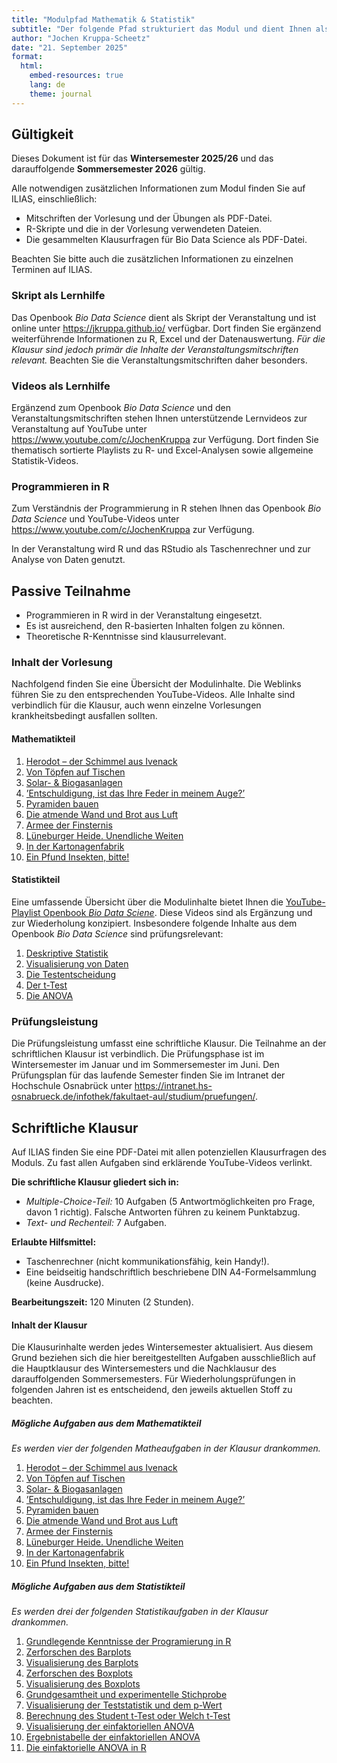 ```yaml
---
title: "Modulpfad Mathematik & Statistik"
subtitle: "Der folgende Pfad strukturiert das Modul und dient Ihnen als Leitfaden zur besseren Orientierung."
author: "Jochen Kruppa-Scheetz"
date: "21. September 2025"
format:
  html:
    embed-resources: true
    lang: de
    theme: journal
---
```


::: {.callout-note icon="false"}
## Gültigkeit 

Dieses Dokument ist für das **Wintersemester 2025/26** und das darauffolgende **Sommersemester 2026** gültig.
:::

Alle notwendigen zusätzlichen Informationen zum Modul finden Sie auf ILIAS, einschließlich:

-   Mitschriften der Vorlesung und der Übungen als PDF-Datei.
-   R-Skripte und die in der Vorlesung verwendeten Dateien.
-   Die gesammelten Klausurfragen für Bio Data Science als PDF-Datei.

Beachten Sie bitte auch die zusätzlichen Informationen zu einzelnen Terminen auf ILIAS. 

### Skript als Lernhilfe

Das Openbook *Bio Data Science* dient als Skript der Veranstaltung und ist online unter <https://jkruppa.github.io/> verfügbar. Dort finden Sie ergänzend weiterführende Informationen zu R, Excel und der Datenauswertung. *Für die Klausur sind jedoch primär die Inhalte der Veranstaltungsmitschriften relevant.* Beachten Sie die Veranstaltungsmitschriften daher besonders.

### Videos als Lernhilfe

Ergänzend zum Openbook *Bio Data Science* und den Veranstaltungsmitschriften stehen Ihnen unterstützende Lernvideos zur Veranstaltung auf YouTube unter <https://www.youtube.com/c/JochenKruppa> zur Verfügung. Dort finden Sie thematisch sortierte Playlists zu R- und Excel-Analysen sowie allgemeine Statistik-Videos.

### Programmieren in R

Zum Verständnis der Programmierung in R stehen Ihnen das Openbook *Bio Data Science* und YouTube-Videos unter <https://www.youtube.com/c/JochenKruppa> zur Verfügung.

In der Veranstaltung wird R und das RStudio als Taschenrechner und zur Analyse von Daten genutzt.

::: {.callout-note icon="false"}
## Passive Teilnahme

- Programmieren in R wird in der Veranstaltung eingesetzt.
- Es ist ausreichend, den R-basierten Inhalten folgen zu können.
- Theoretische R-Kenntnisse sind klausurrelevant.
:::

### Inhalt der Vorlesung

Nachfolgend finden Sie eine Übersicht der Modulinhalte. Die Weblinks führen Sie zu den entsprechenden YouTube-Videos. Alle Inhalte sind verbindlich für die Klausur, auch wenn einzelne Vorlesungen krankheitsbedingt ausfallen sollten.

#### Mathematikteil

1) [Herodot – der Schimmel aus Ivenack](https://youtu.be/Fu8kN0Uj13Y) 
2) [Von Töpfen auf Tischen](https://youtu.be/57B-yYoFSk0) 
3) [Solar- & Biogasanlagen](https://youtu.be/aBxLkdF-c4M)
4) [’Entschuldigung, ist das Ihre Feder in meinem Auge?’](https://youtu.be/n451XnhtSh4) 
5) [Pyramiden bauen](https://youtu.be/tDgr6fpkkYA) 
6) [Die atmende Wand und Brot aus Luft](https://youtu.be/4-dSaPMhK9s) 
7) [Armee der Finsternis](https://youtu.be/Bbu6n8MXxQk) 
8) [Lüneburger Heide. Unendliche Weiten](https://youtu.be/fiWGgCX-cE4)
9) [In der Kartonagenfabrik](https://youtu.be/RuzMjwvwT-4) 
10) [Ein Pfund Insekten, bitte!](https://youtu.be/OhyuH6hzEhY)

#### Statistikteil

Eine umfassende Übersicht über die Modulinhalte bietet Ihnen die [YouTube-Playlist Openbook *Bio Data Sciene*](https://www.youtube.com/watch?v=2stKP2iLGYY&list=PLe51bCp9JvEHAD63zTDE_jS3HNYuG6BrB). Diese Videos sind als Ergänzung und zur Wiederholung konzipiert. Insbesondere folgende Inhalte aus dem Openbook *Bio Data Science* sind prüfungsrelevant:

1) [Deskriptive Statistik](https://jkruppa.github.io/eda-descriptive.html)
2) [Visualisierung von Daten](https://jkruppa.github.io/eda-ggplot.html)
3) [Die Testentscheidung](https://jkruppa.github.io/stat-tests-basic.html)
4) [Der t-Test](https://jkruppa.github.io/stat-tests-ttest.html)
5) [Die ANOVA](https://jkruppa.github.io/stat-tests-anova2.html)

### Prüfungsleistung

Die Prüfungsleistung umfasst eine schriftliche Klausur. Die Teilnahme an der schriftlichen Klausur ist verbindlich. Die Prüfungsphase ist im Wintersemester im Januar und im Sommersemester im Juni. Den Prüfungsplan für das laufende Semester finden Sie im Intranet der Hochschule Osnabrück unter <https://intranet.hs-osnabrueck.de/infothek/fakultaet-aul/studium/pruefungen/>. 

::: {.callout-note icon="false"}
## Schriftliche Klausur

Auf ILIAS finden Sie eine PDF-Datei mit allen potenziellen Klausurfragen des Moduls. Zu fast allen Aufgaben sind erklärende YouTube-Videos verlinkt. 

**Die schriftliche Klausur gliedert sich in:**

-   *Multiple-Choice-Teil:* 10 Aufgaben (5 Antwortmöglichkeiten pro Frage, davon 1 richtig). Falsche Antworten führen zu keinem Punktabzug.
-   *Text- und Rechenteil:* 7 Aufgaben. 

**Erlaubte Hilfsmittel:**

-   Taschenrechner (nicht kommunikationsfähig, kein Handy!).
-   Eine beidseitig handschriftlich beschriebene DIN A4-Formelsammlung (keine Ausdrucke).

**Bearbeitungszeit:** 120 Minuten (2 Stunden).

:::

#### Inhalt der Klausur

Die Klausurinhalte werden jedes Wintersemester aktualisiert. Aus diesem Grund beziehen sich die hier bereitgestellten Aufgaben ausschließlich auf die Hauptklausur des Wintersemesters und die Nachklausur des darauffolgenden Sommersemesters. Für Wiederholungsprüfungen in folgenden Jahren ist es entscheidend, den jeweils aktuellen Stoff zu beachten.

##### Mögliche Aufgaben aus dem Mathematikteil

*Es werden vier der folgenden Matheaufgaben in der Klausur drankommen.*

1) [Herodot – der Schimmel aus Ivenack](https://youtu.be/Fu8kN0Uj13Y) 
2) [Von Töpfen auf Tischen](https://youtu.be/57B-yYoFSk0) 
3) [Solar- & Biogasanlagen](https://youtu.be/aBxLkdF-c4M)
4) [’Entschuldigung, ist das Ihre Feder in meinem Auge?’](https://youtu.be/n451XnhtSh4) 
5) [Pyramiden bauen](https://youtu.be/tDgr6fpkkYA) 
6) [Die atmende Wand und Brot aus Luft](https://youtu.be/4-dSaPMhK9s) 
7) [Armee der Finsternis](https://youtu.be/Bbu6n8MXxQk) 
8) [Lüneburger Heide. Unendliche Weiten](https://youtu.be/fiWGgCX-cE4)
9) [In der Kartonagenfabrik](https://youtu.be/RuzMjwvwT-4) 
10) [Ein Pfund Insekten, bitte!](https://youtu.be/OhyuH6hzEhY) 

##### Mögliche Aufgaben aus dem Statistikteil

*Es werden drei der folgenden Statistikaufgaben in der Klausur drankommen.*

1) [Grundlegende Kenntnisse der Programierung in R](https://www.youtube.com/playlist?list=PLe51bCp9JvEFUnFqaJG5aRmON9i1ZbOYC)
2) [Zerforschen des Barplots](https://youtu.be/GNoORO7GfAE) 
3) [Visualisierung des Barplots](https://youtu.be/UabXe73G-7w) 
4) [Zerforschen des Boxplots](https://youtu.be/MyrNZ46i3uY) 
5) [Visualisierung des Boxplots](https://youtu.be/ZbrvpCuZl_k) 
6) [Grundgesamtheit und experimentelle Stichprobe](https://youtu.be/KxDklbFEEHw) 
7) [Visualisierung der Teststatistik und dem p-Wert](https://youtu.be/2LQzyQCy2FI) 
8) [Berechnung des Student t-Test oder Welch t-Test](https://youtu.be/zgpw9GC0plk) 
9) [Visualisierung der einfaktoriellen ANOVA](https://youtu.be/wEePzcwwti8)
10) [Ergebnistabelle der einfaktoriellen ANOVA](https://youtu.be/25bvWshX-Gw) 
11) [Die einfaktorielle ANOVA in R](https://youtu.be/UOzpeBYWgVQ)

